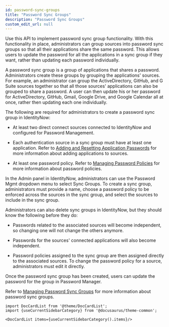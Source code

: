 ```yaml
---
id: password-sync-groups
title: "Password Sync Groups"
description: "Password Sync Groups"
custom_edit_url: null
---
```




Use this API to implement password sync group functionality.
With this functionality in place, administrators can group sources into password sync groups so that all their applications share the same password.
This allows users to update the password for all the applications in a sync group if they want, rather than updating each password individually.

A password sync group is a group of applications that shares a password.
Administrators create these groups by grouping the applications' sources.
For example, an administrator can group the ActiveDirectory, GitHub, and G Suite sources together so that all those sources' applications can also be grouped to share a password.
A user can then update his or her password for ActiveDirectory, GitHub, Gmail, Google Drive, and Google Calendar all at once, rather then updating each one individually.

The following are required for administrators to create a password sync group in IdentityNow:

- At least two direct connect sources connected to IdentityNow and configured for Password Management.

- Each authentication source in a sync group must have at least one application. Refer to [Adding and Resetting Application Passwords](https://documentation.sailpoint.com/saas/help/pwd/adv_config.html#adding-and-resetting-application-passwords) for more information about adding applications to sources.

- At least one password policy. Refer to [Managing Password Policies](https://documentation.sailpoint.com/saas/help/pwd/policies.html) for more information about password policies.

In the Admin panel in IdentityNow, administrators can use the Password Mgmt dropdown menu to select Sync Groups.
To create a sync group, administrators must provide a name, choose a password policy to be enforced across the sources in the sync group, and select the sources to include in the sync group.

Administrators can also delete sync groups in IdentityNow, but they should know the following before they do:

- Passwords related to the associated sources will become independent, so changing one will not change the others anymore.

- Passwords for the sources' connected applications will also become independent.

- Password policies assigned to the sync group are then assigned directly to the associated sources.
To change the password policy for a source, administrators must edit it directly.

Once the password sync group has been created, users can update the password for the group in Password Manager.

Refer to [Managing Password Sync Groups](https://documentation.sailpoint.com/saas/help/pwd/sync_grps.html) for more information about password sync groups.




```mdx-code-block
import DocCardList from '@theme/DocCardList';
import {useCurrentSidebarCategory} from '@docusaurus/theme-common';

<DocCardList items={useCurrentSidebarCategory().items}/>
```
      